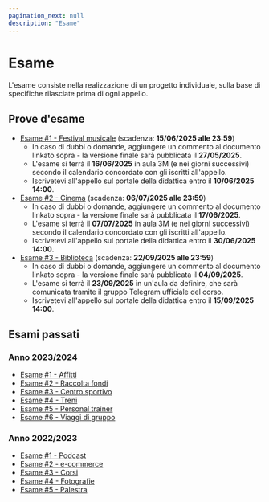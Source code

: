 ```yaml
---
pagination_next: null
description: "Esame"
---
```


# Esame

L'esame consiste nella realizzazione di un progetto individuale, sulla base di specifiche rilasciate prima di ogni appello.

## Prove d'esame
- [Esame #1 - Festival musicale](https://docs.google.com/document/d/1P5qTU0oU2jlxHHxbXlDaB2t9CdrUOKS0w3HIMpGg9QY/edit?usp=sharing) (scadenza: **15/06/2025 alle 23:59**)
  - In caso di dubbi o domande, aggiungere un commento al documento linkato sopra - la versione finale sarà pubblicata il **27/05/2025**.
  - L'esame si terrà il **16/06/2025** in aula 3M (e nei giorni successivi) secondo il calendario concordato con gli iscritti all'appello.
  - Iscrivetevi all'appello sul portale della didattica entro il **10/06/2025 14:00**.
- [Esame #2 - Cinema](https://docs.google.com/document/d/1ybN7N0mNG45wn90lrYwzhm_oAHV9KljQpY87LbFg074/edit?usp=sharing) (scadenza: **06/07/2025 alle 23:59**)
  - In caso di dubbi o domande, aggiungere un commento al documento linkato sopra - la versione finale sarà pubblicata il **17/06/2025**.
  - L'esame si terrà il **07/07/2025** in aula 3M (e nei giorni successivi) secondo il calendario concordato con gli iscritti all'appello.
  - Iscrivetevi all'appello sul portale della didattica entro il **30/06/2025 14:00**.
- [Esame #3 - Biblioteca](https://docs.google.com/document/d/1hfIPLSzTydxGo3tHkihwoihi2OgvVviWKSeFmlMpGpw/edit?usp=sharing) (scadenza: **22/09/2025 alle 23:59**)
  - In caso di dubbi o domande, aggiungere un commento al documento linkato sopra - la versione finale sarà pubblicata il **04/09/2025**.
  - L'esame si terrà il **23/09/2025** in un'aula da definire, che sarà comunicata tramite il gruppo Telegram ufficiale del corso.
  - Iscrivetevi all'appello sul portale della didattica entro il **15/09/2025 14:00**.


## Esami passati

### Anno 2023/2024
- [Esame #1 - Affitti](https://docs.google.com/document/d/1YRftrWCCCjNTm6GkUQkS4IUP19O0juGShCGUzCbNjkI)
- [Esame #2 - Raccolta fondi](https://docs.google.com/document/d/1PpGw69wgUHdudXEb-tb9AHoaLdYHcCK5rix2j2wtUtI)
- [Esame #3 - Centro sportivo](https://docs.google.com/document/d/1kdqeZmGkFjyh7aPImbHD79EPMDNbOwoaSSUOADknodY)
- [Esame #4 - Treni](https://docs.google.com/document/d/1frpy0Iqj8_7VPaZnGCsE0DdwfxeLl13T-GL-fKC4qdI)
- [Esame #5 - Personal trainer](https://docs.google.com/document/d/1H0VgBSIH0GMoKu5VbTI8UXc09bbM5lC3O1fRpTo9thA)
- [Esame #6 - Viaggi di gruppo](https://docs.google.com/document/d/1y4mX1_wGBwcgXvAFIz-IkBliOqMHdP7tEXSu0Xn89WA)

### Anno 2022/2023
- [Esame #1 - Podcast](https://docs.google.com/document/d/1k_Us0-WvIoXMM4_OwdXtwRpaLrGiArbyzj06wXu7blY/)
- [Esame #2 - e-commerce](https://docs.google.com/document/d/1Ton8A9e0_RdhbmQ8AJ5cpI--FiClVErryBZZC-pP8Dw)
- [Esame #3 - Corsi](https://docs.google.com/document/d/1RmAbIJqO2fScBX3Bgm56TAdutt4ro7rTMRDXtxZnxjg) 
- [Esame #4 - Fotografie](https://docs.google.com/document/d/1SO0Jj_gkDSRwuaJRkxuik0q5cNTMTX5gXSbyrHnkv_k) 
- [Esame #5 - Palestra](https://docs.google.com/document/d/1mvg1xXPPmCzoj_Wh5HZtgXYhI5aBW0du5w9mw9X3YVw)
